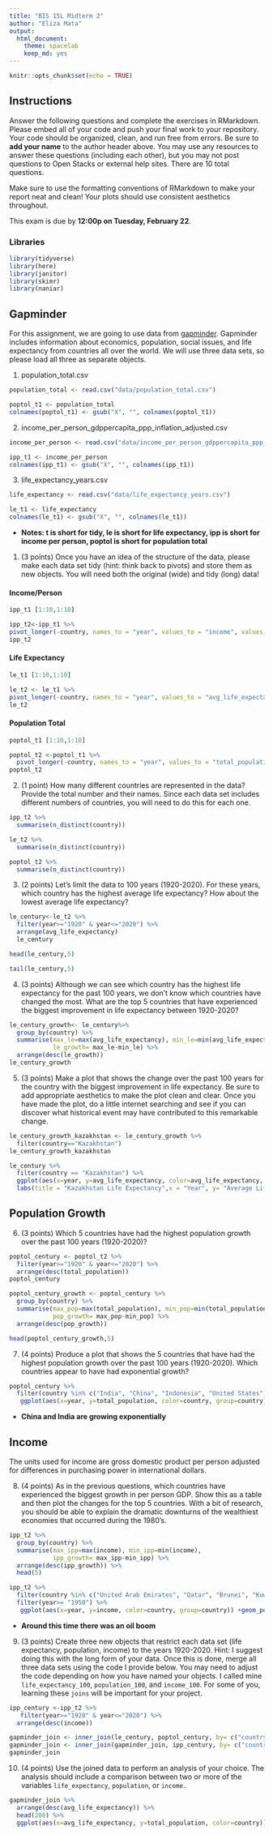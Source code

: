 ```yaml
---
title: "BIS 15L Midterm 2"
author: "Eliza Mata"
output:
  html_document: 
    theme: spacelab
    keep_md: yes
---
```


```r
knitr::opts_chunk$set(echo = TRUE)
```

## Instructions
Answer the following questions and complete the exercises in RMarkdown. Please embed all of your code and push your final work to your repository. Your code should be organized, clean, and run free from errors. Be sure to **add your name** to the author header above. You may use any resources to answer these questions (including each other), but you may not post questions to Open Stacks or external help sites. There are 10 total questions.  

Make sure to use the formatting conventions of RMarkdown to make your report neat and clean! Your plots should use consistent aesthetics throughout.  

This exam is due by **12:00p on Tuesday, February 22**.

### Libraries 

```r
library(tidyverse)
library(here)
library(janitor)
library(skimr)
library(naniar)
```

## Gapminder
For this assignment, we are going to use data from  [gapminder](https://www.gapminder.org/). Gapminder includes information about economics, population, social issues, and life expectancy from countries all over the world. We will use three data sets, so please load all three as separate objects.    

1. population_total.csv  

```r
population_total <- read.csv("data/population_total.csv")
```
```r
poptol_t1 <- population_total
colnames(poptol_t1) <- gsub("X", "", colnames(poptol_t1))
```

2. income_per_person_gdppercapita_ppp_inflation_adjusted.csv  
```r
income_per_person <- read.csv("data/income_per_person_gdppercapita_ppp_inflation_adjusted.csv") 
```
```r
ipp_t1 <- income_per_person
colnames(ipp_t1) <- gsub("X", "", colnames(ipp_t1))
```


3. life_expectancy_years.csv  
```r
life_expectancy <- read.csv("data/life_expectancy_years.csv")
```
```r
le_t1 <- life_expectancy
colnames(le_t1) <- gsub("X", "", colnames(le_t1))
```

 * **Notes: t is short for tidy, le is short for life expectancy, ipp is short for income per person, poptol is short for population total**

1. (3 points) Once you have an idea of the structure of the data, please make each data set tidy (hint: think back to pivots) and store them as new objects. You will need both the original (wide) and tidy (long) data! 

#### Income/Person

```r
ipp_t1 [1:10,1:10]
```


```r
ipp_t2<-ipp_t1 %>%
pivot_longer(-country, names_to = "year", values_to = "income", values_drop_na = T)
ipp_t2
```

#### Life Expectancy  

```r
le_t1 [1:10,1:10]
```

```r
le_t2 <- le_t1 %>%
pivot_longer(-country, names_to = "year", values_to = "avg_life_expectancy", values_drop_na = T) 
le_t2
```

#### Population Total

```r
poptol_t1 [1:10,1:10]
```
```r
poptol_t2 <-poptol_t1 %>%
  pivot_longer(-country, names_to = "year", values_to = "total_population", values_drop_na = T)
poptol_t2
```


2. (1 point) How many different countries are represented in the data? Provide the total number and their names. Since each data set includes different numbers of countries, you will need to do this for each one.  
```r
ipp_t2 %>%
  summarise(n_distinct(country))
```
```r
le_t2 %>%
  summarise(n_distinct(country))
```
```r
poptol_t2 %>%
  summarise(n_distinct(country))
```



3. (2 points) Let's limit the data to 100 years (1920-2020). For these years, which country has the highest average life expectancy? How about the lowest average life expectancy?

```r
le_century<-le_t2 %>%
  filter(year>="1920" & year<="2020") %>%
  arrange(avg_life_expectancy) 
  le_century
```


```r
head(le_century,5)
```
```r
tail(le_century,5)
```

4. (3 points) Although we can see which country has the highest life expectancy for the past 100 years, we don't know which countries have changed the most. What are the top 5 countries that have experienced the biggest improvement in life expectancy between 1920-2020? 
```r
le_century_growth<- le_century%>%
  group_by(country) %>%
  summarise(max_le=max(avg_life_expectancy), min_le=min(avg_life_expectancy), 
            le_growth= max_le-min_le) %>%
  arrange(desc(le_growth))
le_century_growth
```


5. (3 points) Make a plot that shows the change over the past 100 years for the country with the biggest improvement in life expectancy. Be sure to add appropriate aesthetics to make the plot clean and clear. Once you have made the plot, do a little internet searching and see if you can discover what historical event may have contributed to this remarkable change.  
```r
le_century_growth_kazakhstan <- le_century_growth %>%
  filter(country=="Kazakhstan") 
le_century_growth_kazakhstan
```


```r
le_century %>%
  filter(country == "Kazakhstan") %>%
  ggplot(aes(x=year, y=avg_life_expectancy, color=avg_life_expectancy, group=country)) +geom_point()+geom_line() +theme(axis.text.x = element_text(angle = 60, size = 3)) +
  labs(title = "Kazakhstan Life Expectancy",x = "Year", y= "Average Life Expectancy")
```

## Population Growth
6. (3 points) Which 5 countries have had the highest population growth over the past 100 years (1920-2020)?  
```r
poptol_century <- poptol_t2 %>%
  filter(year>="1920" & year<="2020") %>%
  arrange(desc(total_population))
poptol_century
```
```r
poptol_century_growth <- poptol_century %>%
  group_by(country) %>%
  summarise(max_pop=max(total_population), min_pop=min(total_population), 
            pop_growth= max_pop-min_pop) %>%
  arrange(desc(pop_growth))
```
```r
head(poptol_century_growth,5)
```


7. (4 points) Produce a plot that shows the 5 countries that have had the highest population growth over the past 100 years (1920-2020). Which countries appear to have had exponential growth? 


```r
poptol_century %>%
  filter(country %in% c("India", "China", "Indonesia", "United States", "Pakistan")) %>%
   ggplot(aes(x=year, y=total_population, color=country, group=country)) +geom_point() +theme(axis.text.x = element_text(angle = 60, size = 3))
```

 * **China and India are growing exponentially**
 
## Income
The units used for income are gross domestic product per person adjusted for differences in purchasing power in international dollars.

8. (4 points) As in the previous questions, which countries have experienced the biggest growth in per person GDP. Show this as a table and then plot the changes for the top 5 countries. With a bit of research, you should be able to explain the dramatic downturns of the wealthiest economies that occurred during the 1980's.  
```r
ipp_t2 %>%
  group_by(country) %>%
  summarise(max_ipp=max(income), min_ipp=min(income), 
            ipp_growth= max_ipp-min_ipp) %>%
  arrange(desc(ipp_growth)) %>%
  head(5)
```
```r
ipp_t2 %>%
  filter(country %in% c("United Arab Emirates", "Qatar", "Brunei", "Kuwait", "Singapore")) %>%
  filter(year>= "1950") %>%
   ggplot(aes(x=year, y=income, color=country, group=country)) +geom_point() +theme(axis.text.x = element_text(angle = 60, size = 3))
```

 * **Around this time there was an oil boom**
 
9. (3 points) Create three new objects that restrict each data set (life expectancy, population, income) to the years 1920-2020. Hint: I suggest doing this with the long form of your data. Once this is done, merge all three data sets using the code I provide below. You may need to adjust the code depending on how you have named your objects. I called mine `life_expectancy_100`, `population_100`, and `income_100`. For some of you, learning these `joins` will be important for your project.  
```r
ipp_century <-ipp_t2 %>%
   filter(year>="1920" & year<="2020") %>%
  arrange(desc(income))
```

```r
gapminder_join <- inner_join(le_century, poptol_century, by= c("country", "year"))
gapminder_join <- inner_join(gapminder_join, ipp_century, by= c("country", "year"))
gapminder_join
```

10. (4 points) Use the joined data to perform an analysis of your choice. The analysis should include a comparison between two or more of the variables `life_expectancy`, `population`, or `income.`  
```r
gapminder_join %>%
  arrange(desc(avg_life_expectancy)) %>%
  head(200) %>%
  ggplot(aes(x=avg_life_expectancy, y=total_population, color=country)) +geom_point()
```

